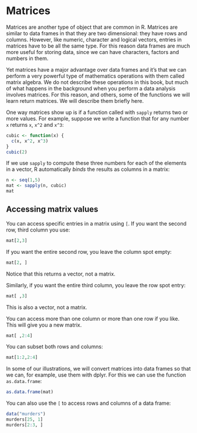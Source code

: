 # Matrices

Matrices are another type of object that are common in R. Matrices are similar to data frames in that they are two dimensional: they have rows and columns. However, like numeric, character and logical vectors, entries in matrices have to be all the same type. For this reason data frames are much more useful for storing data, since we can have characters, factors and numbers in them. 

Yet matrices have a major advantage over data frames and it's that we can perform a very powerful type of mathematics operations with them called matrix algebra. We do not describe these operations in this book, but much of what happens in the background when you perform a data analysis involves matrices. For this reason, and others, some of the functions we will learn return matrices. We will describe them briefly here.

One way matrices show up is if a function called with `sapply` returns two or more values. For example, suppose we write a function that for any number `x` returns `x`, `x^2` and `x^3`:

```r
cubic <- function(x) {
  c(x, x^2, x^3)
}
cubic(2)
```

If we use `sapply` to compute these three numbers for each of the elements in a vector, R automatically _binds_ the results as columns in a matrix:


```r
n <- seq(1,5)
mat <- sapply(n, cubic)
mat
```


## Accessing matrix values

You can access specific entries in a matrix using `[`. If you want the second row, third column you use:

```r
mat[2,3]
```

If you want the entire second row, you leave the column spot empty:

```r
mat[2, ]
```

Notice that this returns a vector, not a matrix.

Similarly, if you want the entire third column, you leave the row spot entry:

```r
mat[ ,3]
```

This is also a vector, not a matrix.

You can access more than one column or more than one row if you like. This will give you a new matrix.

```r
mat[ ,2:4]
```

You can subset both rows and columns:

```r
mat[1:2,2:4]
```

In some of our illustrations, we will convert matrices into data frames so that we can, for example, use them with dplyr. For this we can use the function `as.data.frame`:

```r
as.data.frame(mat)
```

You can also use the `[` to access rows and columns of a data frame:

```r
data("murders")
murders[25, 1]
murders[2:3, ]
```














